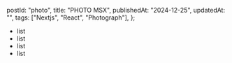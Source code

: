   postId: "photo",
  title: "PHOTO MSX",
  publishedAt: "2024-12-25",
  updatedAt: "",
  tags: ["Nextjs", "React", "Photograph"],
};

- list
- list
- list
- list
